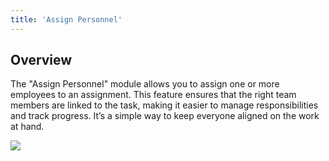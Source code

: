 ```yaml
---
title: 'Assign Personnel'
---
```


## Overview

The "Assign Personnel" module allows you to assign one or more employees to an assignment. This feature ensures that the right team members are linked to the task, making it easier to manage responsibilities and track progress. It’s a simple way to keep everyone aligned on the work at hand.

![](/images/workflows/assign_personnel001.png)